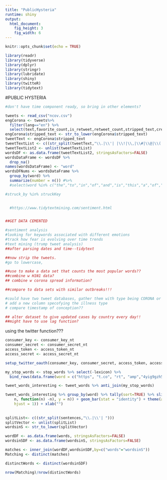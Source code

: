 ```yaml
---
title: "PublicHysteria"
runtime: shiny
output: 
  html_document:
    fig_height: 3
    fig_width: 6
---
```


```r
knitr::opts_chunk$set(echo = TRUE)
```

```r
library(readr)
library(tidyverse)
library(dplyr)
library(stringr)
library(lubridate)
library(shiny)
library(twitteR)
library(tidytext)
```




#PUBLIC HYSTERIA 
```r
#don't have time component ready, so bring in other elements?

tweets <- read_csv("ncov.csv")
engCorona <- tweets%>%
  filter(lang=="en") %>%
  select(text,favorite_count,is_retweet,retweet_count,stripped_text,created_at)
engCorona$stripped_text <- str_to_lower(engCorona$stripped_text)
tweetText <- engCorona$stripped_text
tweetTextList <- c((str_split(tweetText,"\\.|\\'| |\\!|\\,|\\#|\\@|\\(|\\)|\\?|\\:")))
tweetTextList2 <- unlist(tweetTextList)
wordsDF <- as.data.frame(tweetTextList2, stringsAsFactors=FALSE)
wordsDataFrame <- wordsDF %>%
  drop_na()
names(wordsDataFrame) <- "word"
wordsDFNums <- wordsDataFrame %>%
  group_by(word) %>%
  summarize(number = n()) #%>%
  #select(word %in% c("the","to","in","of","and","is","this","a","of","for","be","on","than","that","so"))

#struck_by %in% struckKey

  
  #https://www.tidytextmining.com/sentiment.html


##GET DATA CEMENTED

#sentiment analysis
#looking for keywords associated with different emotions
#track how fear is evolving over time trends 
#text mining (trump tweet analysis)
##after parsing dates and time--tidytext

##now strip the tweets. 
#go to lowercase,

##use to make a data set that counts the most popular words??
##combine w H1N1 data?
## combine w corona spread information? 

##compare to data sets with similar outbreaks!!!

#could have two tweet databases, gather them with type being CORONA or H1N1
# add a new column specofying the illness type
# compare timestamp of conception?? 

## alter dataset to give updated cases by country every day!! 
##might have to use lag function?
```

using the twitter function???

```r

consumer_key <- consumer_key_nt
consumer_secret <- consumer_secret_nt
access_token <- access_token_nt
access_secret <- access_secret_nt

setup_twitter_oauth(consumer_key, consumer_secret, access_token, access_secret)

my_stop_words <- stop_words %>% select(-lexicon) %>% 
  bind_rows(data.frame(word = c("https", "t.co", "rt", "amp","4yig9gzh5t","fyy2ceydhi","78","fakenews")))

tweet_words_interesting <- tweet_words %>% anti_join(my_stop_words)

tweet_words_interesting %>% group_by(word) %>% tally(sort=TRUE) %>% slice(1:25) %>% ggplot(aes(x = reorder(word, 
    n, function(n) -n), y = n)) + geom_bar(stat = "identity") + theme(axis.text.x = element_text(angle = 60, 
    hjust = 1)) + xlab("")
    
    
splitList<- c((str_split(sentences,"\\.|\\'| ")))
splitVector <- unlist(splitList)
wordsinS <- str_to_lower(splitVector)

wordDF <- as.data.frame(words, stringsAsFactors=FALSE) 
wordsinSDF <- as.data.frame(wordsinS, stringsAsFactors=FALSE) 

matches <- inner_join(wordDF,wordsinSDF,by=c("words"="wordsinS"))
Matching <- distinct(matches)

distinctWords <- distinct(wordsinSDF)

nrow(Matching)/nrow(distinctWords)

```


